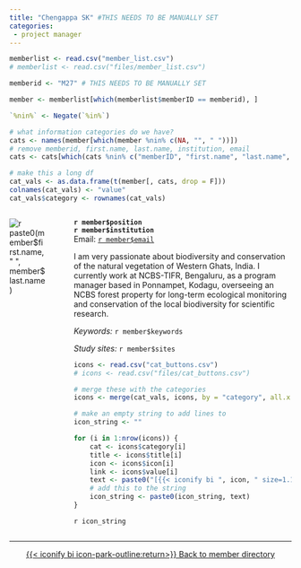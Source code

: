 ```yaml
---
title: "Chengappa SK" #THIS NEEDS TO BE MANUALLY SET
categories: 
 - project manager
---
```


```r
memberlist <- read.csv("member_list.csv")
# memberlist <- read.csv("files/member_list.csv")

memberid <- "M27" # THIS NEEDS TO BE MANUALLY SET

member <- memberlist[which(memberlist$memberID == memberid), ]

`%nin%` <- Negate(`%in%`)

# what information categories do we have?
cats <- names(member[which(member %nin% c(NA, "", " "))])
# remove memberid, first.name, last.name, institution, email
cats <- cats[which(cats %nin% c("memberID", "first.name", "last.name", "institution", "email", "position", "keywords", "sites", "career.stage", "inventree.role"))]

# make this a long df
cat_vals <- as.data.frame(t(member[, cats, drop = F]))
colnames(cat_vals) <- "value"
cat_vals$category <- rownames(cat_vals)
```

::::{.columns}
:::{.column style="padding-right: 30px;"}
![`r paste0(member$first.name, " ", member$last.name)`](`r paste0("member_profiles/", memberid,".jpg")`){.circular-photo}
<br>
<!-- [{{< iconify bi mdi:email size=1.1em >}} testmember@fakeuniversity.edu](mailto:testmember@fakeuniversity.edu){.btn .btn-outline-primary}  -->
:::
:::{.column}
**`r member$position`**\
**`r member$institution`**\
Email: [`r member$email`](mailto:`r member$email`)

I am very passionate about biodiversity and conservation of the natural vegetation of Western Ghats, India. I currently work at NCBS-TIFR, Bengaluru, as a program manager based in Ponnampet, Kodagu, overseeing an NCBS forest property for long-term ecological monitoring and conservation of the local biodiversity for scientific research.

*Keywords:* `r member$keywords`

*Study sites:* `r member$sites`

```r
icons <- read.csv("cat_buttons.csv")
# icons <- read.csv("files/cat_buttons.csv")

# merge these with the categories
icons <- merge(cat_vals, icons, by = "category", all.x = T)

# make an empty string to add lines to
icon_string <- ""

for (i in 1:nrow(icons)) {
    cat <- icons$category[i]
    title <- icons$title[i]
    icon <- icons$icon[i]
    link <- icons$value[i]
    text <- paste0("[{{< iconify bi ", icon, " size=1.1em title='", title, "' >}} ", title, "](", link, "){.btn .btn-outline-primary}  ")
    # add this to the string
    icon_string <- paste0(icon_string, text)
}
```

`r icon_string`
:::
:::

------------------------------------------------------------------------

::: {style="text-align: center;"}
[{{< iconify bi icon-park-outline:return>}} Back to member directory](../index.qmd)
:::

